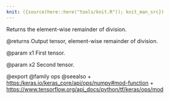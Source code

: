 ```yaml
---
knit: ({source(here::here("tools/knit.R")); knit_man_src})
---
```

Returns the element-wise remainder of division.

@returns
    Output tensor, element-wise remainder of division.

@param x1
First tensor.

@param x2
Second tensor.

@export
@family ops
@seealso
+ <https:/keras.io/keras_core/api/ops/numpy#mod-function>
+ <https://www.tensorflow.org/api_docs/python/tf/keras/ops/mod>
